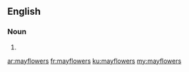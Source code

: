 ==English==

===Noun===
{{head|en|plural}}

# {{plural of|mayflower|lang=en}}

[[ar:mayflowers]]
[[fr:mayflowers]]
[[ku:mayflowers]]
[[my:mayflowers]]